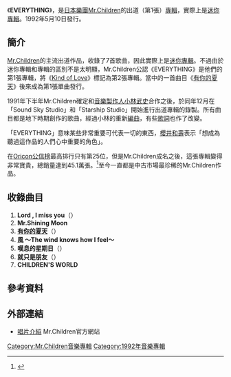 {{Infobox Album 
| Name           = EVERYTHING
| Type           = EP
| Cover          = Everything_mrchildren.jpg
| Artist         = [[Mr.Children|Mr.Children]]
| Released       = 1992年5月10日
| Recorded       = 
| Genre          = [[J-POP|J-POP]]
| Length         = 32分11秒
| Label          = [[TOY'S_FACTORY|TOY'S FACTORY]]
| Producer       = [[小林武史|小林武史]]
| Reviews        = 
| Chart position = * 週間最高排行第25位（[[Oricon公信榜|Oricon]]）
| Certification  = 白金（[[日本唱片協會|日本唱片協會]]）
| Last album     = 
| This album     = '''EVERYTHING'''<br />（1992年） 
| Next album     = [[Kind_of_Love|Kind of Love]]<br />（1992年）
| Misc           = {{Singles
 | Name          = EVERYTHING
 | Type          = EP
 | Single 1      = [[有你的夏天|有你的夏天]]
 | Single 1 date = 1992年8月21日
  }}
}}
《'''EVERYTHING'''》，是[[日本|日本]][[樂團|樂團]][[Mr.Children|Mr.Children]]的出道（第1張）[[錄音室專輯|專輯]]，實際上是[[迷你專輯|迷你專輯]]。1992年5月10日發行。

==簡介==
[[Mr.Children|Mr.Children]]的主流出道作品，收錄了7首歌曲，因此實際上是[[迷你專輯|迷你專輯]]。不過由於迷你專輯和專輯的區別不是太明顯，Mr.Children公認《EVERYTHING》是他們的第1張專輯，將《[[Kind_of_Love|Kind of Love]]》標記為第2張專輯。當中的一首曲目《[[有你的夏天|有你的夏天]]》後來成為第1張單曲發行。

1991年下半年Mr.Children確定和[[音樂製作人|音樂製作人]][[小林武史|小林武史]]合作之後，於同年12月在「Sound Sky Studio」和「Starship Studio」開始進行出道專輯的錄製。所有曲目都是地下時期創作的歌曲，經過小林的重新[[編曲|編曲]]，有些[[歌詞|歌詞]]也作了改變。

「EVERYTHING」意味某些非常重要可代表一切的東西，[[櫻井和壽|櫻井和壽]]表示「想成為聽過這作品的人們心中重要的角色」。

在[[Oricon公信榜|Oricon公信榜]]最高排行只有第25位，但是Mr.Children成名之後，這張專輯變得非常寶貴，總銷量達到45.1萬張。<ref>{{Cite web |url=http://www.oricon.co.jp/news/music/41005/ |script-title=ja:ミスチル、ニューアルバム完成！ |accessdate=2010-12-07 |archive-date=2012-03-29 |archive-url=https://web.archive.org/web/20120329061518/http://www.oricon.co.jp/news/music/41005/ |dead-url=no }}</ref>至今一直都是中古市場最珍稀的Mr.Children作品。

==收錄曲目==
# '''Lord , I miss you'''（{{lang|ja|ロード・アイ・ミス・ユー}}）
# '''Mr.Shining Moon'''
# '''[[有你的夏天|有你的夏天]]'''（{{lang|ja|君がいた夏}}）
# '''風 ～The wind knows how I feel～'''
# '''嘆息的星期日'''（{{lang|ja|ためいきの日曜日}}）
# '''就只是朋友'''（{{lang|ja|友達のままで}}）
# '''CHILDREN'S WORLD'''

==參考資料==
{{reflist}}

==外部連結==
*[http://www.mrchildren.jp/disco/album/album01.html 唱片介紹]{{Wayback|url=http://www.mrchildren.jp/disco/album/album01.html |date=20101203094750 }} Mr.Children官方網站

{{Mr.Children}}

{{DEFAULTSORT:Everything}}
[[Category:Mr.Children音樂專輯|Category:Mr.Children音樂專輯]]
[[Category:1992年音樂專輯|Category:1992年音樂專輯]]